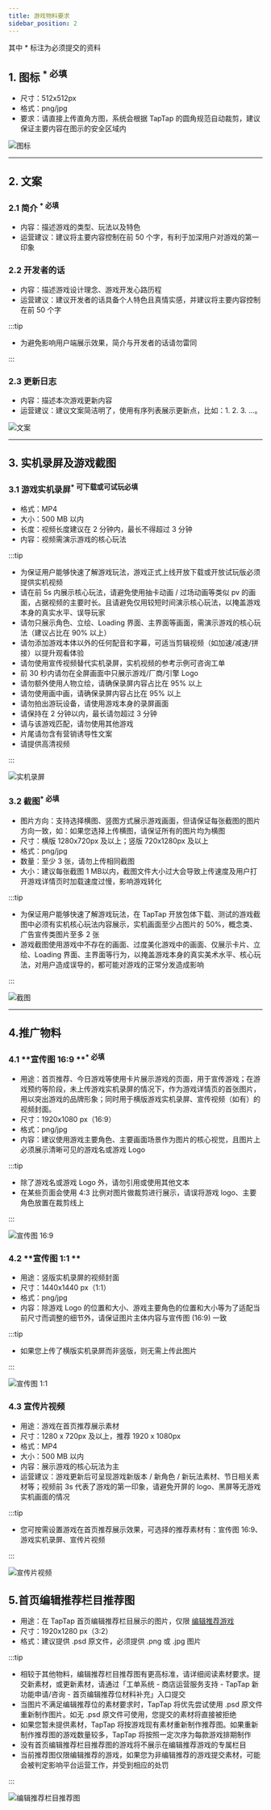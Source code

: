 ```yaml
---
title: 游戏物料要求
sidebar_position: 2
---
```



其中 <Red>\*</Red> 标注为必须提交的资料

## 1. **图标** <sup><Red>\* 必填</Red></sup>

- 尺寸：512x512px
- 格式：png/jpg
- 要求：请直接上传直角方图，系统会根据 TapTap 的圆角规范自动裁剪，建议保证主要内容在图示的安全区域内

![图标](https://img.tapimg.com/market/images/7d9b54999437f091912d925058a3c1d6.png)

---

## 2. **文案**
### 2.1 简介 <sup><Red>\* 必填</Red></sup>

- 内容：描述游戏的类型、玩法以及特色
- 运营建议：建议将主要内容控制在前 50 个字，有利于加深用户对游戏的第一印象

### 2.2 开发者的话

- 内容：描述游戏设计理念、游戏开发心路历程
- 运营建议：建议开发者的话具备个人特色且真情实感，并建议将主要内容控制在前 50 个字

:::tip

- 为避免影响用户端展示效果，简介与开发者的话请勿雷同

:::

### 2.3 更新日志

- 内容：描述本次游戏更新内容
- 运营建议：建议文案简洁明了，使用有序列表展示更新点，比如：1. 2. 3. ...。

![文案](https://img.tapimg.com/market/images/c7e388a27365c349158c5ee8fa9ad0bc.png)

---

## 3. **实机录屏及游戏截图**

### 3.1 游戏实机录屏<sup><Red>\* 可下载或可试玩必填</Red></sup>

- 格式：MP4  
- 大小：500 MB 以内  
- 长度：视频长度建议在 2 分钟内，最长不得超过 3 分钟
- 内容：视频需演示游戏的核心玩法

:::tip

- 为保证用户能够快速了解游戏玩法，游戏正式上线开放下载或开放试玩版必须提供实机视频
- 请在前 5s 内展示核心玩法，请避免使用抽卡动画 / 过场动画等类似 pv 的画面，占据视频的主要时长。且请避免仅用较短时间演示核心玩法，以掩盖游戏本身的真实水平、误导玩家
- 请勿只展示角色、立绘、Loading 界面、主界面等画面，需演示游戏的核心玩法（建议占比在 90% 以上）
- 请勿添加游戏本体以外的任何配音和字幕，可适当剪辑视频（如加速/减速/拼接）以提升观看体验
- 请勿使用宣传视频替代实机录屏，实机视频的参考示例可咨询工单
- 前 30 秒内请勿在全屏画面中只展示游戏/厂商/引擎 Logo
- 请勿额外使用人物立绘，请确保录屏内容占比在 95% 以上
- 请勿使用画中画，请确保录屏内容占比在 95% 以上
- 请勿拍出游玩设备，请使用游戏本身的录屏画面
- 请保持在 2 分钟以内，最长请勿超过 3 分钟
- 请与该游戏匹配，请勿使用其他游戏
- 片尾请勿含有营销诱导性文案
- 请提供高清视频

:::

![实机录屏](https://img.tapimg.com/market/images/ad637b869bd34cab1002d20c8774bbf5.png)


### 3.2 截图<sup><Red>\* 必填</Red></sup>

- 图片方向：支持选择横图、竖图方式展示游戏画面，但请保证每张截图的图片方向一致，如：如果您选择上传横图，请保证所有的图片均为横图
- 尺寸：横版 1280x720px 及以上；竖版 720x1280px 及以上
- 格式：png/jpg
- 数量：至少 3 张，请勿上传相同截图
- 大小：建议每张截图 1 MB以内，截图文件大小过大会导致上传速度及用户打开游戏详情页时加载速度过慢，影响游戏转化

:::tip

- 为保证用户能够快速了解游戏玩法，在 TapTap 开放包体下载、测试的游戏截图中必须有实机核心玩法内容展示，实机画面至少占图片的 50%，概念类、广告宣传类图片至多 2 张
- 游戏截图使用游戏中不存在的画面、过度美化游戏中的画面、仅展示卡片、立绘、Loading 界面、主界面等行为，以掩盖游戏本身的真实美术水平、核心玩法，对用户造成误导的，都可能对游戏的正常分发造成影响

:::

![截图](https://img.tapimg.com/market/images/8ead7a90c2146d34ac52881453e6494b.png)

---

## 4.**推广物料**

### 4.1 **宣传图 16:9 **<sup><Red>\* 必填</Red></sup>

- 用途：首页推荐、今日游戏等使用卡片展示游戏的页面，用于宣传游戏；在游戏预约等阶段，未上传游戏实机录屏的情况下，作为游戏详情页的首张图片，用以突出游戏的品牌形象；同时用于横版游戏实机录屏、宣传视频（如有）的视频封面。
- 尺寸：1920x1080 px（16:9）
- 格式：png/jpg
- 内容：建议使用游戏主要角色、主要画面场景作为图片的核心视觉，且图片上必须展示清晰可见的游戏名或游戏 Logo

:::tip

- 除了游戏名或游戏 Logo 外，请勿引用或使用其他文本
- 在某些页面会使用 4:3 比例对图片做裁剪进行展示，请误将游戏 logo、主要角色放置在裁剪线上

:::

![宣传图 16:9](https://img.tapimg.com/market/images/2a80d98ee07e006244dce783f5c0b04a.png)

### 4.2 **宣传图 1:1 **

- 用途：竖版实机录屏的视频封面
- 尺寸：1440x1440 px（1:1）
- 格式：png/jpg
- 内容：除游戏 Logo 的位置和大小、游戏主要角色的位置和大小等为了适配当前尺寸而调整的细节外，请保证图片主体内容与宣传图 (16:9) 一致

:::tip

- 如果您上传了横版实机录屏而非竖版，则无需上传此图片

:::

![宣传图 1:1](https://img.tapimg.com/market/images/c4b7b5a41c343edca2538029c0fbac3c.png)


### 4.3 宣传片视频

- 用途：游戏在首页推荐展示素材
- 尺寸：1280 x 720px 及以上，推荐 1920 x 1080px 
- 格式：MP4
- 大小：500 MB 以内
- 内容：展示游戏的核心玩法为主
- 运营建议：游戏更新后可呈现游戏新版本 / 新角色 / 新玩法素材、节日相关素材等；视频前 3s 代表了游戏的第一印象，请避免开屏的 logo、黑屏等无游戏实机画面的情况

:::tip

- 您可按需设置游戏在首页推荐展示效果，可选择的推荐素材有：宣传图 16:9、游戏实机录屏、宣传片视频

:::

![宣传片视频](https://img.tapimg.com/market/images/e5b2d85a6261f03fc622ba74a5fd3c85.png)


## **5.首页编辑推荐栏目推荐图**

- 用途：在 TapTap 首页编辑推荐栏目展示的图片，仅限 [编辑推荐游戏](/store/store-editorschoice/)
- 尺寸：1920x1280 px（3:2）
- 格式：建议提供 .psd 原文件，必须提供 .png 或 .jpg 图片

:::tip

- 相较于其他物料，编辑推荐栏目推荐图有更高标准，请详细阅读素材要求。提交新素材，或更新素材，请通过「工单系统 - 商店运营服务支持 - TapTap 新功能申请/咨询 - 首页编辑推荐位材料补充」入口提交
- 当图片不满足编辑推荐位的素材要求时，TapTap 将优先尝试使用 .psd 原文件重新制作图片。如无 .psd 原文件可使用，您提交的素材将直接被拒绝
- 如果您暂未提供素材，TapTap 将按游戏现有素材重新制作推荐图。如果重新制作推荐图的游戏数量较多，TapTap 将按照一定次序为每款游戏排期制作
- 没有首页编辑推荐栏目推荐图的游戏将不展示在编辑推荐游戏的专属栏目
- 当前推荐图仅限编辑推荐的游戏，如果您为非编辑推荐的游戏提交素材，可能会被判定影响平台运营工作，并受到相应的处罚

:::

![编辑推荐栏目推荐图](https://img.tapimg.com/market/images/f2348fa2871a7381d175ad9455e74526.png)
